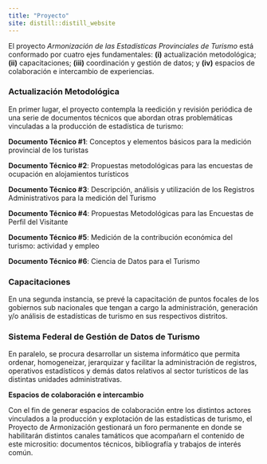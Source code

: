 ```yaml
---
title: "Proyecto"
site: distill::distill_website
---
```


El proyecto *Armonización de las Estadísticas Provinciales de Turismo* está conformado por cuatro ejes fundamentales: **(i)** actualización metodológica; **(ii)** capacitaciones; **(iii)** coordinación y gestión de datos; y **(iv)** espacios de colaboración e intercambio de experiencias.

### Actualización Metodológica

En primer lugar, el proyecto contempla la reedición y revisión periódica de una serie de documentos técnicos que abordan otras problemáticas vinculadas a la producción de estadística de turismo:

**Documento Técnico \#1**: Conceptos y elementos básicos para la medición provincial de los turistas

**Documento Técnico \#2**: Propuestas metodológicas para las encuestas de ocupación en alojamientos turísticos

**Documento Técnico \#3**: Descripción, análisis y utilización de los Registros Administrativos para la medición del Turismo

**Documento Técnico \#4**: Propuestas Metodológicas para las Encuestas de Perfil del Visitante

**Documento Técnico \#5**: Medición de la contribución económica del turismo: actividad y empleo

**Documento Técnico \#6**: Ciencia de Datos para el Turismo

### Capacitaciones

En una segunda instancia, se prevé la capacitación de puntos focales de los gobiernos sub nacionales que tengan a cargo la administración, generación y/o análisis de estadísticas de turismo en sus respectivos distritos.

### Sistema Federal de Gestión de Datos de Turismo

En paralelo, se procura desarrollar un sistema informático que permita ordenar, homogeneizar, jerarquizar y facilitar la administración de registros, operativos estadísticos y demás datos relativos al sector turísticos de las distintas unidades administrativas.

**Espacios de colaboración e intercambio**

Con el fin de generar espacios de colaboración entre los distintos actores vinculados a la producción y explotación de las estadísticas de turismo, el Proyecto de Armonización
gestionará un foro permanente en donde se habilitarán distintos canales tamáticos que acompañarn el contenido de este micrositio: documentos técnicos, bibliografía y trabajos de interés común. 
